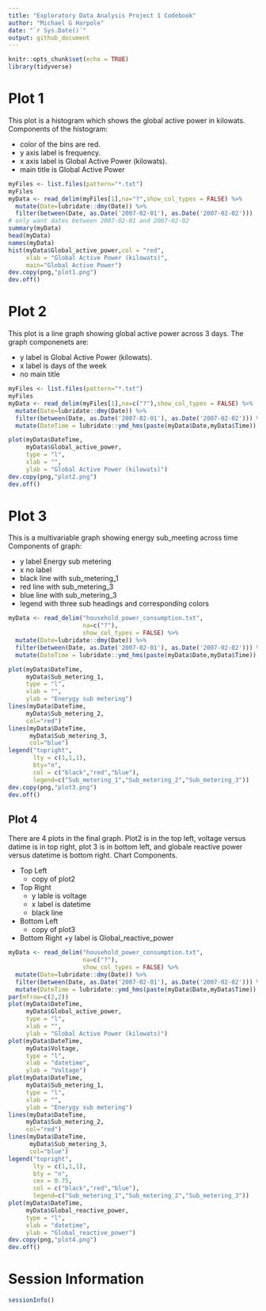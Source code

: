 ```yaml
---
title: "Exploratory Data Analysis Project 1 Codebook"
author: "Michael G Harpole"
date: "`r Sys.Date()`"
output: github_document
---
```


```r
knitr::opts_chunk$set(echo = TRUE)
library(tidyverse)
```

# Plot 1

This plot is a histogram which shows the global active power in kilowats. Components of the histogram:

* color of the bins are red. 
* y axis label is frequency. 
* x axis label is Global Active Power (kilowats). 
* main title is Global Active Power

```r
myFiles <- list.files(pattern="*.txt")
myFiles
myData <- read_delim(myFiles[1],na="?",show_col_types = FALSE) %>% 
  mutate(Date=lubridate::dmy(Date)) %>% 
  filter(between(Date, as.Date('2007-02-01'), as.Date('2007-02-02')))
# only want dates between 2007-02-01 and 2007-02-02
summary(myData)
head(myData)
names(myData)
hist(myData$Global_active_power,col = "red",
     xlab = "Global Active Power (kilowats)",
     main="Global Active Power")
dev.copy(png,"plot1.png")
dev.off()
```

# Plot 2
This plot is a line graph showing global active power across 3 days.
The graph componenets are:

* y label is Global Active Power (kilowats).
* x label is days of the week
* no main title

```r
myFiles <- list.files(pattern="*.txt")
myFiles
myData <- read_delim(myFiles[1],na=c("?"),show_col_types = FALSE) %>% 
  mutate(Date=lubridate::dmy(Date)) %>% 
  filter(between(Date, as.Date('2007-02-01'), as.Date('2007-02-02'))) %>% 
  mutate(DateTime = lubridate::ymd_hms(paste(myData$Date,myData$Time)) )

plot(myData$DateTime,
     myData$Global_active_power,
     type = "l",
     xlab = "",
     ylab = "Global Active Power (kilowats)")
dev.copy(png,"plot2.png")
dev.off()
```

# Plot 3
This is a multivariable graph showing energy sub_meeting across time
Components of graph:

* y label Energy sub metering
* x no label
* black line with sub_metering_1
* red line with sub_metering_3
* blue line with sub_metering_3
* legend with three sub headings and corresponding colors
```r
myData <- read_delim("household_power_consumption.txt",
                     na=c("?"),
                     show_col_types = FALSE) %>% 
  mutate(Date=lubridate::dmy(Date)) %>% 
  filter(between(Date, as.Date('2007-02-01'), as.Date('2007-02-02'))) %>% 
  mutate(DateTime = lubridate::ymd_hms(paste(myData$Date,myData$Time)) )

plot(myData$DateTime,
     myData$Sub_metering_1,
     type = "l",
     xlab = "",
     ylab = "Enerygy sub metering")
lines(myData$DateTime,
     myData$Sub_metering_2,
     col="red")
lines(myData$DateTime,
      myData$Sub_metering_3,
      col="blue")
legend("topright",
       lty = c(1,1,1),
       bty="n",
       col = c("black","red","blue"),
       legend=c("Sub_metering_1","Sub_metering_2","Sub_metering_3"))
dev.copy(png,"plot3.png")
dev.off()
```

## Plot 4
There are 4 plots in the final graph. Plot2 is in the top left, voltage versus datime is in top right, plot 3 is in bottom left, and globale reactive power versus datetime is bottom right.
Chart Components.  

* Top Left
  + copy of plot2
* Top Right
  + y lable is voltage
  + x label is datetime
  + black line
* Bottom Left 
  + copy of plot3
* Bottom Right
  +y label is Global_reactive_power

```r
myData <- read_delim("household_power_consumption.txt",
                     na=c("?"),
                     show_col_types = FALSE) %>% 
  mutate(Date=lubridate::dmy(Date)) %>% 
  filter(between(Date, as.Date('2007-02-01'), as.Date('2007-02-02'))) %>% 
  mutate(DateTime = lubridate::ymd_hms(paste(myData$Date,myData$Time)) )
par(mfrow=c(2,2))
plot(myData$DateTime,
     myData$Global_active_power,
     type = "l",
     xlab = "",
     ylab = "Global Active Power (kilowats)")
plot(myData$DateTime,
     myData$Voltage,
     type = "l",
     xlab = "datetime",
     ylab = "Voltage")
plot(myData$DateTime,
     myData$Sub_metering_1,
     type = "l",
     xlab = "",
     ylab = "Enerygy sub metering")
lines(myData$DateTime,
     myData$Sub_metering_2,
     col="red")
lines(myData$DateTime,
      myData$Sub_metering_3,
      col="blue")
legend("topright",
       lty = c(1,1,1),
       bty = "n",
       cex = 0.75,
       col = c("black","red","blue"),
       legend=c("Sub_metering_1","Sub_metering_2","Sub_metering_3"))
plot(myData$DateTime,
     myData$Global_reactive_power,
     type = "l",
     xlab = "datetime",
     ylab = "Global_reactive_power")
dev.copy(png,"plot4.png")
dev.off()
```

# Session Information
```r
sessionInfo()
```


